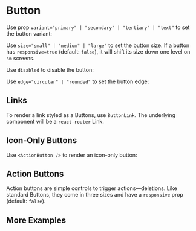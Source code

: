 

<Meta of={ButtonStories} />

# Button

Use prop `variant="primary" | "secondary" | "tertiary" | "text"` to set the button variant:

<Canvas of={ButtonStories.VariantStory} />

Use `size="small" | "medium" | "large"` to set the button size. If a button has `responsive=true` (default: `false`), it will shift its size down one level on `sm` screens.

<Canvas of={ButtonStories.SizeStory} />

Use `disabled` to disable the button:

<Canvas of={ButtonStories.DisabledStory} />

Use `edge="circular" | "rounded"` to set the button edge:

<Canvas of={ButtonStories.WithIconStory} />

## Links

To render a link styled as a Buttons, use `ButtonLink`. The underlying component will be a `react-router` Link.

<Canvas of={ButtonStories.LinkStory} />

## Icon-Only Buttons

Use `<ActionButton />` to render an icon-only button:

<Canvas of={ButtonStories.IconOnlyStory} />

## Action Buttons

Action buttons are simple controls to trigger actions—deletions. Like standard Buttons, they come in three sizes and have a `responsive` prop (default: `false`).

<Canvas of={ButtonStories.ActionButtonSizeStory} />

## More Examples

<Canvas of={ButtonStories.ButtonsShowcase} />

<Canvas of={ButtonStories.ActionButtonsShowcase} />
